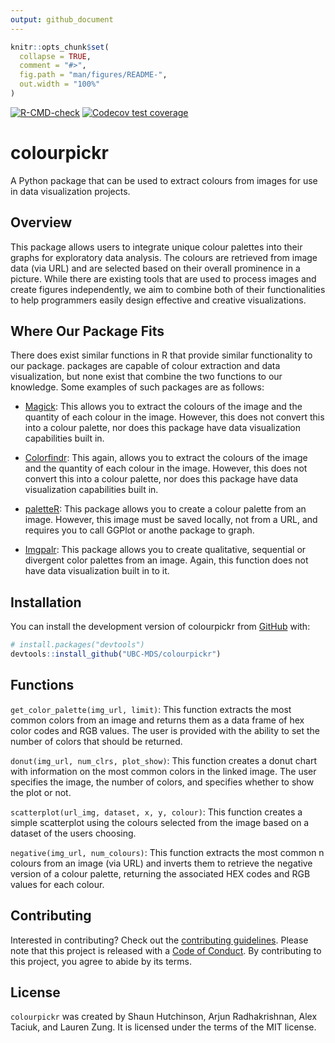 ```yaml
---
output: github_document
---
```


<!-- README.md is generated from README.Rmd. Please edit that file -->

```r
knitr::opts_chunk$set(
  collapse = TRUE,
  comment = "#>",
  fig.path = "man/figures/README-",
  out.width = "100%"
)
```

<!-- badges: start -->
[![R-CMD-check](https://github.com/UBC-MDS/colourpickr/actions/workflows/R-CMD-check.yaml/badge.svg)](https://github.com/UBC-MDS/colourpickr/actions/workflows/R-CMD-check.yaml)
[![Codecov test coverage](https://codecov.io/gh/UBC-MDS/colourpickr/branch/master/graph/badge.svg)](https://app.codecov.io/gh/UBC-MDS/colourpickr?branch=master)
<!-- badges: end -->

# colourpickr
A Python package that can be used to extract colours from images for use in data visualization projects.

## Overview

This package allows users to integrate unique colour palettes into their graphs for exploratory data analysis. The colours are retrieved from image data (via URL) and are selected based on their overall prominence in a picture. While there are existing tools that are used to process images and create figures independently, we aim to combine both of their functionalities to help programmers easily design effective and creative visualizations.

## Where Our Package Fits

There does exist similar functions in R that provide similar
functionality to our package. packages are capable of colour extraction
and data visualization, but none exist that combine the two functions to
our knowledge. Some examples of such packages are as follows:

- [Magick](https://docs.ropensci.org/magick/articles/intro.html): This
  allows you to extract the colours of the image and the quantity of
  each colour in the image. However, this does not convert this into a
  colour palette, nor does this package have data visualization
  capabilities built in.

- [Colorfindr](https://github.com/zumbov2/colorfindr): This again,
  allows you to extract the colours of the image and the quantity of
  each colour in the image. However, this does not convert this into a
  colour palette, nor does this package have data visualization
  capabilities built in.

- [paletteR](https://github.com/AndreaCirilloAC/paletter): This package
  allows you to create a colour palette from an image. However, this
  image must be saved locally, not from a URL, and requires you to call
  GGPlot or anothe package to graph.

- [Imgpalr](https://github.com/leonawicz/imgpalr): This package allows
  you to create qualitative, sequential or divergent color palettes from
  an image. Again, this function does not have data visualization built
  in to it.

## Installation

You can install the development version of colourpickr from
[GitHub](https://github.com/) with:

``` r
# install.packages("devtools")
devtools::install_github("UBC-MDS/colourpickr")
```

## Functions

`get_color_palette(img_url, limit)`: This function extracts the most
common colors from an image and returns them as a data frame of hex
color codes and RGB values. The user is provided with the ability to set
the number of colors that should be returned.

`donut(img_url, num_clrs, plot_show)`: This function creates a donut
chart with information on the most common colors in the linked image.
The user specifies the image, the number of colors, and specifies whether
to show the plot or not.

`scatterplot(url_img, dataset, x, y, colour)`: This function creates a
simple scatterplot using the colours selected from the image based on a
dataset of the users choosing.

`negative(img_url, num_colours)`: This function extracts the most common
n colours from an image (via URL) and inverts them to retrieve the
negative version of a colour palette, returning the associated HEX codes
and RGB values for each colour.


## Contributing
Interested in contributing? Check out the [contributing guidelines](https://github.com/UBC-MDS/colourpickr/blob/master/.github/CONTRIBUTING.md). Please note that this project is released with a [Code of Conduct](https://github.com/UBC-MDS/colourpickr/blob/master/CODE_OF_CONDUCT.md). By contributing to this project, you agree to abide by its terms.

## License

`colourpickr` was created by Shaun Hutchinson, Arjun Radhakrishnan, Alex Taciuk, and Lauren Zung. It is licensed under the terms of the MIT license.
